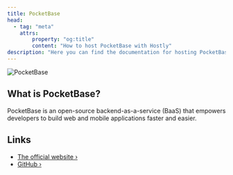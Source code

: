 ```yaml
---
title: PocketBase
head:
  - tag: "meta"
    attrs:
        property: "og:title"
        content: "How to host PocketBase with Hostly"
description: "Here you can find the documentation for hosting PocketBase with Hostly."
---
```



<Badge text="One-click setup." variant="note" size="large" />

![PocketBase](https://camo.githubusercontent.com/3b198a3ea92b78b9f56f6ec7c2eea0d81ee57ec8b4e2420cde3e1fecedcbc2c7/68747470733a2f2f692e696d6775722e636f6d2f3571696d6e6d352e706e67)

## What is PocketBase?

PocketBase is an open-source backend-as-a-service (BaaS) that empowers developers to build web and mobile applications faster and easier.

## Links

- [The official website ›](https://pocketbase.io)
- [GitHub ›](https://github.com/pocketbase/pocketbase)

